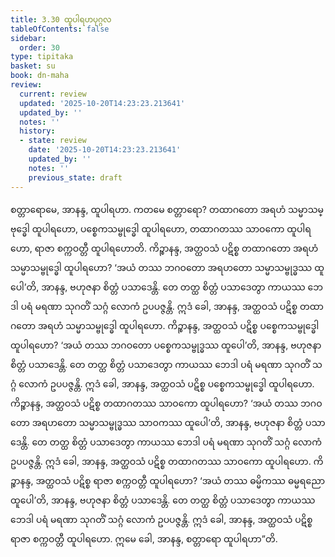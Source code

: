 ```yaml
---
title: 3.30 ထူပါရဟပုဂ္ဂလ
tableOfContents: false
sidebar:
  order: 30
type: tipitaka
basket: su
book: dn-maha
review:
  current: review
  updated: '2025-10-20T14:23:23.213641'
  updated_by: ''
  notes: ''
  history:
  - state: review
    date: '2025-10-20T14:23:23.213641'
    updated_by: ''
    notes: ''
    previous_state: draft
---
```



<DynamicBreadcrumb />


<ReviewStatus review={frontmatter.review} showDetails={true} />

<HypothesisAnnotation frontmatter={frontmatter} />

<Division number="206" book="dn-maha" e="ch" v="7" p="117">

<Paragraph number="460" book="dn-maha">
စတ္တာရောမေ, အာနန္ဒ, ထူပါရဟာ. ကတမေ စတ္တာရော? တထာဂတော အရဟံ သမ္မာသမ္ဗုဒ္ဓေါ ထူပါရဟော, ပစ္စေကသမ္ဗုဒ္ဓေါ ထူပါရဟော, တထာဂတဿ သာဝကော ထူပါရဟော, ရာဇာ စက္ကဝတ္တီ ထူပါရဟောတိ.
</Paragraph>

<Paragraph number="461" book="dn-maha">
ကိဉ္စာနန္ဒ, အတ္ထဝသံ ပဋိစ္စ တထာဂတော အရဟံ သမ္မာသမ္ဗုဒ္ဓေါ ထူပါရဟော? ‘အယံ တဿ ဘဂဝတော အရဟတော သမ္မာသမ္ဗုဒ္ဓဿ ထူပေါ’တိ, အာနန္ဒ, ဗဟုဇနာ စိတ္တံ ပသာဒေန္တိ. တေ တတ္ထ စိတ္တံ ပသာဒေတွာ ကာယဿ ဘေဒါ ပရံ မရဏာ သုဂတိံ သဂ္ဂံ လောကံ ဥပပဇ္ဇန္တိ. ဣဒံ ခေါ, အာနန္ဒ, အတ္ထဝသံ ပဋိစ္စ တထာဂတော အရဟံ သမ္မာသမ္ဗုဒ္ဓေါ ထူပါရဟော.
</Paragraph>

<Paragraph number="462" book="dn-maha">
ကိဉ္စာနန္ဒ, အတ္ထဝသံ ပဋိစ္စ ပစ္စေကသမ္ဗုဒ္ဓေါ ထူပါရဟော? ‘အယံ တဿ ဘဂဝတော ပစ္စေကသမ္ဗုဒ္ဓဿ ထူပေါ’တိ, အာနန္ဒ, ဗဟုဇနာ စိတ္တံ ပသာဒေန္တိ. တေ တတ္ထ စိတ္တံ ပသာဒေတွာ ကာယဿ ဘေဒါ ပရံ မရဏာ သုဂတိံ သဂ္ဂံ လောကံ ဥပပဇ္ဇန္တိ. ဣဒံ ခေါ, အာနန္ဒ, အတ္ထဝသံ ပဋိစ္စ ပစ္စေကသမ္ဗုဒ္ဓေါ ထူပါရဟော.
</Paragraph>

<Paragraph number="463" book="dn-maha">
ကိဉ္စာနန္ဒ, အတ္ထဝသံ ပဋိစ္စ တထာဂတဿ သာဝကော ထူပါရဟော? ‘အယံ တဿ ဘဂဝတော အရဟတော သမ္မာသမ္ဗုဒ္ဓဿ သာဝကဿ ထူပေါ’တိ, အာနန္ဒ, ဗဟုဇနာ စိတ္တံ ပသာဒေန္တိ. တေ တတ္ထ စိတ္တံ ပသာဒေတွာ ကာယဿ ဘေဒါ ပရံ မရဏာ သုဂတိံ သဂ္ဂံ လောကံ ဥပပဇ္ဇန္တိ. ဣဒံ ခေါ, အာနန္ဒ, အတ္ထဝသံ ပဋိစ္စ တထာဂတဿ သာဝကော ထူပါရဟော.
</Paragraph>

<Paragraph number="464" book="dn-maha">
ကိဉ္စာနန္ဒ, အတ္ထဝသံ ပဋိစ္စ ရာဇာ စက္ကဝတ္တီ ထူပါရဟော? ‘အယံ တဿ ဓမ္မိကဿ ဓမ္မရညော ထူပေါ’တိ, အာနန္ဒ, ဗဟုဇနာ စိတ္တံ ပသာဒေန္တိ. တေ တတ္ထ စိတ္တံ ပသာဒေတွာ ကာယဿ ဘေဒါ ပရံ မရဏာ သုဂတိံ သဂ္ဂံ လောကံ ဥပပဇ္ဇန္တိ. ဣဒံ ခေါ, အာနန္ဒ, အတ္ထဝသံ ပဋိစ္စ ရာဇာ စက္ကဝတ္တီ ထူပါရဟော. ဣမေ ခေါ, အာနန္ဒ, စတ္တာရော ထူပါရဟာ”တိ.
</Paragraph>
</Division>